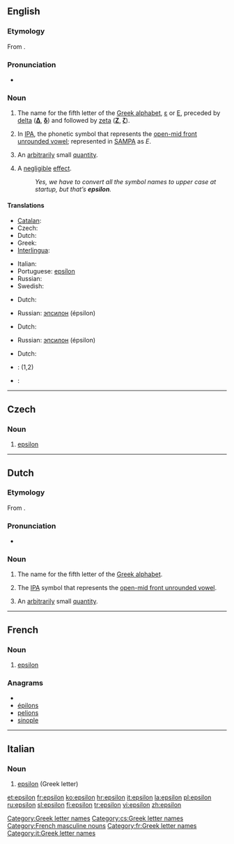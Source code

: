 {{letter_disp2|delta|[[Image:Greek_uc_epsilon.png|35px]][[Image:Greek_lc_epsilon.png|24px]]|zeta|έψιλον|Ε|ε}}
{{also|èpsilon}}
==English==

===Etymology===
From {{etyl|grc|en}} {{term|ἒψιλόν||the letter [[Ε]]|sc=Polytonic|tr=epsilon|lang=grc}}.

===Pronunciation===
* {{IPA|/ɛpsɪlɒn/}}

===Noun===
{{en-noun|s|-}}

# The name for the fifth letter of the [[Greek alphabet]], [[ε]] or [[Ε]], preceded by [[delta]] ('''[[Δ]]''', '''[[δ]]''') and followed by [[zeta]] ('''[[Ζ]]''', '''[[ζ]]''').
# {{phonetics}} In [[International Phonetic Alphabet|IPA]], the phonetic symbol that represents the [[w:open-mid front unrounded vowel|open-mid front unrounded vowel]]; represented in [[SAMPA]] as ''E''.
# {{mathematics}} An [[arbitrarily]] small [[quantity]].
# {{computing|colloquial}} A [[negligible]] [[effect]].
#: ''Yes, we have to convert all the symbol names to upper case at startup, but that’s '''epsilon'''.''

====Translations====
{{trans-top|name for the fifth letter of the Greek alphabet}}
* [[Catalan]]: {{t-|ca|èpsilon|f}}
* Czech: {{t-|nl|epsilon|n}}
* Dutch: {{t-|nl|epsilon|m|f}}
* Greek: {{t+|el|έψιλον|n|sc=Grek}}
* [[Interlingua]]: {{t-|ia|epsilon|xs=Interlingua}}
{{trans-mid}}
* Italian: {{t+|it|epsilon|m}}
* Portuguese: [[epsílon]] {{m}}
* Russian: {{t+|ru|эпсилон|m|tr=épsilon|sc=Cyrl}}
* Swedish: {{t-|sv|epsilon}}
{{trans-bottom}}

{{trans-top|symbol for front half open unrounded vowel}}
* Dutch: {{t-|nl|epsilon|m|f}}
{{trans-mid}}
* Russian: [[эпсилон]] (épsilon) {{m}}
{{trans-bottom}}

{{trans-top|arbitrarily small quantity}}
* Dutch: {{t-|nl|epsilon|m|f}}
{{trans-mid}}
* Russian: [[эпсилон]] (épsilon) {{m}}
{{trans-bottom}}

{{trans-top|negligible effect}}
* Dutch: {{t-|nl|kleinigheid|f}}
{{trans-mid}}
{{trans-bottom}}

{{checktrans-top}}
* {{ttbc|Interlingua}}: {{t-|ia|epsilon|xs=Interlingua}} (1,2)
{{trans-mid}}
* {{ttbc|Swedish}}: {{t-|sv|epsilon}}
{{trans-bottom}}

[[Category:Greek letter names]]
----

==Czech==

===Noun===
{{cs-noun|g=n}}

# [[#English|epsilon]]

[[Category:cs:Greek letter names]]

----

==Dutch==

===Etymology===
From {{etyl|grc|nl}} {{term|ἐψιλόν||the letter [[Ε]]|sc=Polytonic|tr=‘epsilon’|lang=grc}}.

===Pronunciation===
* {{IPA|/ɛpsilɔn/|lang=nl}}

===Noun===
{{nl-noun2|m|g2=f|s|netje}}

# The name for the fifth letter of the [[Greek alphabet]].
# {{context|phonetics|lang=nl}} The [[IPA]] symbol that represents the [[w:open-mid front unrounded vowel|open-mid front unrounded vowel]].
# {{context|mathematics|lang=nl}} An [[arbitrarily]] small [[quantity]].

----

==French==

===Noun===
{{infl|fr|noun}} {{m|inv}}

# [[#English|epsilon]] {{gloss|Greek letter}}

===Anagrams===
* {{alphagram|eilnops}}
* [[épilons#French|épilons]]
* [[pelions#French|pelions]]
* [[sinople#French|sinople]]


[[Category:French masculine nouns]]
[[Category:fr:Greek letter names]]

----
==Italian==

===Noun===
{{wikipedia|lang=it}}
{{infl|it|noun}} {{m|f|inv}}

# [[#English|epsilon]] (Greek letter)

[[Category:it:Greek letter names]]

[[et:epsilon]]
[[fr:epsilon]]
[[ko:epsilon]]
[[hr:epsilon]]
[[it:epsilon]]
[[la:epsilon]]
[[pl:epsilon]]
[[ru:epsilon]]
[[sl:epsilon]]
[[fi:epsilon]]
[[tr:epsilon]]
[[vi:epsilon]]
[[zh:epsilon]]